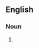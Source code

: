 {{also|kilo-pascals}}

==English==

===Noun===
{{head|en|noun plural form}}

# {{plural of|kilopascal|lang=en}}